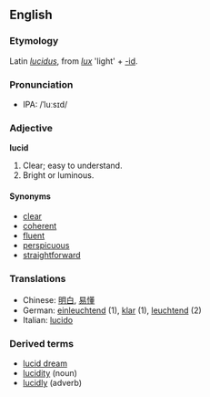 ==English==
===Etymology===
Latin ''[[lucidus]]'', from ''[[lux]]'' 'light' + [[-id]].
===Pronunciation===
*IPA: /ˈluːsɪd/
===Adjective===
'''lucid'''
# Clear; easy to understand.
# Bright or luminous.

====Synonyms====
*[[clear]]
*[[coherent]]
*[[fluent]]
*[[perspicuous]]
*[[straightforward]]

===Translations===
*Chinese: [[明白]], [[易懂]]
*German: [[einleuchtend]] (1), [[klar]] (1), [[leuchtend]] (2)
*Italian: [[lucido]]

===Derived terms===
*[[lucid dream]]
*[[lucidity]] (noun)
*[[lucidly]] (adverb)